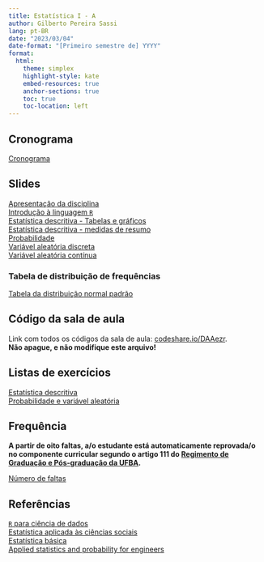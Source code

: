 ```yaml
---
title: Estatística I - A 
author: Gilberto Pereira Sassi
lang: pt-BR
date: "2023/03/04"
date-format: "[Primeiro semestre de] YYYY"
format:
  html:
    theme: simplex
    highlight-style: kate
    embed-resources: true
    anchor-sections: true
    toc: true
    toc-location: left
---
```


## Cronograma

[Cronograma](https://docs.google.com/spreadsheets/d/1uK26q5vcR6l8ec9AIk2KvEBdlMW-6hrgmmPEDuSd_ig/edit?usp=sharing){target="_blank"}

## Slides

[Apresentação da disciplina](primeiro-dia-mat020.pdf){target="_blank"}<br>
[Introdução à linguagem `R`](linguagem-r.pdf){target="_blank"}<br>
[Estatística descritiva - Tabelas e gráficos](graficos.pdf){target="_blank"}<br>
[Estatística descritiva - medidas de resumo](medidasResumo.pdf){target="_blank"}<br>
[Probabilidade](introProb.pdf){target="_blank"}<br>
[Variável aleatória discreta](varDiscreta.pdf){target="_blank"}<br>
[Variável aleatória contínua](varContinua.pdf){target="_blank"}

### Tabela de distribuição de frequências

[Tabela da distribuição normal padrão](tabela-z.pdf){target="_blank"}

## Código da sala de aula

Link com todos os códigos da sala de aula: [codeshare.io/DAAezr](https://codeshare.io/DAAezr){target="_blank"}. <br>
**Não apague, e não modifique este arquivo!**

## Listas de exercícios

[Estatística descritiva](lista_est_descr.pdf){target="_blank"}<br>
[Probabilidade e variável aleatória](lista_prob.pdf){target="_blank"}

## Frequência

**A partir de oito faltas, a/o estudante está automaticamente reprovada/o no componente curricular segundo o artigo 111 do [Regimento de Graduação e Pós-graduação da UFBA](https://ea.ufba.br/wp-content/uploads/2020/06/UFBA-Regulamento-Ensino-.pdf){target="_blank"}.**

[Número de faltas](https://docs.google.com/spreadsheets/d/1g9PVr3jfIXWj9spDFQ0ZOJMQSALNVXLjV4JWCvMPiRY/edit?usp=sharing){target="_blank"}

## Referências

[`R` para ciência de dados](https://r4ds.hadley.nz/){target="_blank"}<br>
[Estatística aplicada às ciências sociais](estatistica-aplicada-barbetta.pdf){target="_blank"}<br>
[Estatística básica](estatistica-basica-bussab-morettin.pdf){target="_blank"}<br>
[Applied statistics and probability for engineers](applied-statistics-montgomery.pdf){target="_blank"}